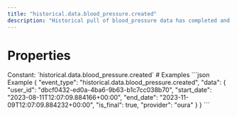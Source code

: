 ```yaml
---
title: "historical.data.blood_pressure.created"
description: "Historical pull of blood_pressure data has completed and you can now pull data for this resource."
---
```

# Properties
<ResponseField name="event_type" type="const string" required="true">
Constant: `historical.data.blood_pressure.created`
</ResponseField>
<ResponseField name="data" type="HistoricalDataCreated" required="true">
<Expandable title="HistoricalDataCreated" defaultOpen="true">
<ResponseField name="user_id" type="string" required="true">
</ResponseField>
<ResponseField name="start_date" type="string" required="true">
</ResponseField>
<ResponseField name="end_date" type="string" required="true">
</ResponseField>
<ResponseField name="is_final" type="boolean" required="true">
</ResponseField>
<ResponseField name="provider" type="string" required="true">
</ResponseField>
</Expandable>
</ResponseField>
# Examples
<CodeGroup>
```json Example
{
  "event_type": "historical.data.blood_pressure.created",
  "data": {
    "user_id": "dbcf0432-ed0a-4ba6-9b63-b1c7cc038b70",
    "start_date": "2023-08-11T12:07:09.884166+00:00",
    "end_date": "2023-11-09T12:07:09.884232+00:00",
    "is_final": true,
    "provider": "oura"
  }
}
```
</CodeGroup>
